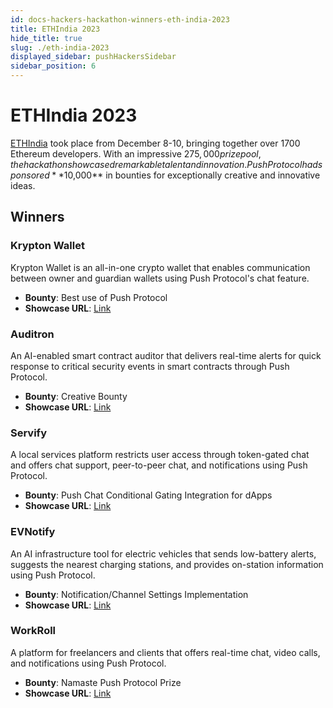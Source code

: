 ```yaml
---
id: docs-hackers-hackathon-winners-eth-india-2023
title: ETHIndia 2023
hide_title: true
slug: ./eth-india-2023
displayed_sidebar: pushHackersSidebar
sidebar_position: 6
---
```


# ETHIndia 2023

[ETHIndia](https://ethglobal.com/events/ethindia2023) took place from December 8-10, bringing together over 1700 Ethereum developers. With an impressive $275,000 prize pool, the hackathon showcased remarkable talent and innovation. Push Protocol had sponsored **$10,000** in bounties for exceptionally creative and innovative ideas.

## Winners

### Krypton Wallet

Krypton Wallet is an all-in-one crypto wallet that enables communication between owner and guardian wallets using Push Protocol's chat feature.

- **Bounty**: Best use of Push Protocol
- **Showcase URL**: [Link](https://ethglobal.com/showcase/krypton-wallet-zm272)

### Auditron

An AI-enabled smart contract auditor that delivers real-time alerts for quick response to critical security events in smart contracts through Push Protocol.

- **Bounty**: Creative Bounty
- **Showcase URL**: [Link](https://ethglobal.com/showcase/auditron-p14s8)

### Servify

A local services platform restricts user access through token-gated chat and offers chat support, peer-to-peer chat, and notifications using Push Protocol.

- **Bounty**: Push Chat Conditional Gating Integration for dApps
- **Showcase URL**: [Link](https://ethglobal.com/showcase/servify-q37hr)

### EVNotify

An AI infrastructure tool for electric vehicles that sends low-battery alerts, suggests the nearest charging stations, and provides on-station information using Push Protocol.

- **Bounty**: Notification/Channel Settings Implementation
- **Showcase URL**: [Link](https://ethglobal.com/showcase/evnotify-udhv8)

### WorkRoll

A platform for freelancers and clients that offers real-time chat, video calls, and notifications using Push Protocol.

- **Bounty**: Namaste Push Protocol Prize
- **Showcase URL**: [Link](https://ethglobal.com/showcase/workroll-u5jzj)
